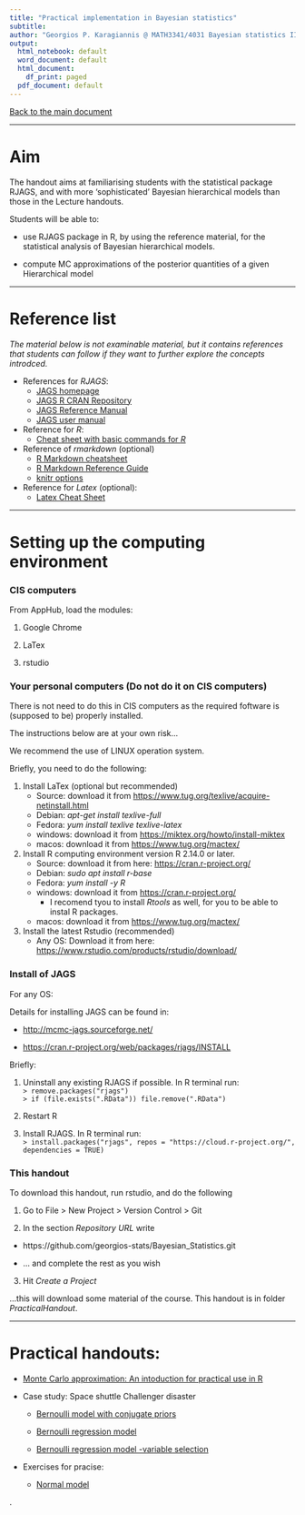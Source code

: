 ```yaml
---
title: "Practical implementation in Bayesian statistics"
subtitle: 
author: "Georgios P. Karagiannis @ MATH3341/4031 Bayesian statistics III/IV (practical implementation)"
output:
  html_notebook: default
  word_document: default
  html_document:
    df_print: paged
  pdf_document: default
---
```

[Back to the main document](./main.nb.html)

---

# Aim

The handout aims at familiarising students with the statistical package RJAGS, and  with more 'sophisticated' Bayesian hierarchical models than those in the Lecture handouts. 

Students will be able to:   

+ use RJAGS package in R, by using the reference material, for the statistical analysis of Bayesian hierarchical models.

+ compute MC approximations of the posterior quantities of a given Hierarchical model


---

# Reference list    

*The material below is not examinable material, but it contains references that students can follow if they want to further explore the concepts introdced.*

+ References for *RJAGS*:  
    + [JAGS homepage](http://mcmc-jags.sourceforge.net)  
    + [JAGS R CRAN Repository](https://cran.r-project.org/web/packages/rjags/index.html)  
    + [JAGS Reference Manual](https://cran.r-project.org/web/packages/rjags/rjags.pdf)  
    + [JAGS user manual](https://sourceforge.net/projects/mcmc-jags/files/Manuals/4.x/jags_user_manual.pdf/download) 

+ Reference for *R*:  
    + [Cheat sheet with basic commands for *R*](https://www.rstudio.com/wp-content/uploads/2016/10/r-cheat-sheet-3.pdf)   

+ Reference of *rmarkdown* (optional)  
    + [R Markdown cheatsheet](https://www.rstudio.com/wp-content/uploads/2016/03/rmarkdown-cheatsheet-2.0.pdf)  
    + [R Markdown Reference Guide](http://442r58kc8ke1y38f62ssb208-wpengine.netdna-ssl.com/wp-content/uploads/2015/03/rmarkdown-reference.pdf)  
    + [knitr options](https://yihui.name/knitr/options)

+ Reference for *Latex* (optional):  
    + [Latex Cheat Sheet](https://wch.github.io/latexsheet/latexsheet-a4.pdf)  


---

# Setting up the computing environment  

### CIS computers

From AppHub, load the modules:  

1. Google Chrome  

2. LaTex

3. rstudio  

### Your personal computers  (Do not do it on CIS computers)

There is not need to do this in CIS computers as the required foftware is (supposed to be) properly installed.

The instructions below are at your own risk...

We recommend the use of LINUX operation system. 

Briefly, you need to do the following:  

1. Install LaTex (optional but recommended)  
    + Source: download it from <https://www.tug.org/texlive/acquire-netinstall.html> 
    + Debian:  *apt-get install texlive-full*  
    + Fedora:  *yum install texlive texlive-latex*   
    + windows: download it from <https://miktex.org/howto/install-miktex>
    + macos: download it from <https://www.tug.org/mactex/>

2. Install R computing environment  version R 2.14.0 or later.   
    + Source: download it from here: <https://cran.r-project.org/>  
    + Debian:  *sudo apt install r-base*  
    + Fedora:  *yum install -y R*   
    + windows: download it from <https://cran.r-project.org/>  
        + I recomend tyou to install *Rtools* as well, for you to be able to instal R packages.  
    + macos: download it from <https://www.tug.org/mactex/>  

3. Install the latest Rstudio (recommended)  
    + Any OS: Download it from here: <https://www.rstudio.com/products/rstudio/download/>  


### Install of JAGS   

For any OS:

Details for installing JAGS can be found in:  

+  <http://mcmc-jags.sourceforge.net/>   

+  <https://cran.r-project.org/web/packages/rjags/INSTALL>  

Briefly:  

1. Uninstall any existing RJAGS if possible. In R terminal run:  
    `> remove.packages("rjags")`   
    `> if (file.exists(".RData")) file.remove(".RData")`  

2. Restart R  

3. Install RJAGS. In R terminal run:  
    `> install.packages("rjags", repos = "https://cloud.r-project.org/", dependencies = TRUE)`  


### This handout  

To download this handout, run rstudio, and do the following  

1. Go to File > New Project > Version Control > Git  

2. In the section *Repository URL* write    

  + https://github.com/georgios-stats/Bayesian_Statistics.git
  
  + ... and complete the rest as you wish   
  
3. Hit *Create a Project*

...this will download some material of the course. This handout is in folder *PracticalHandout*. 


---
    
# Practical handouts:

+ [Monte Carlo approximation: An intoduction  for practical use in R](./MCapproximators.nb.html)  

+ Case study: Space shuttle Challenger disaster  

  + [Bernoulli model with conjugate priors](./BernoulliModel.nb.html)

  + [Bernoulli regression model](./BernouliRegressionModel.nb.html)  
  
  + [Bernoulli regression model -variable selection](./BernouliRegressionModelVS.nb.html)  
  
+ Exercises for pracise:  

  + [Normal model](./NormalModel.nb.html) 
  














.
    


